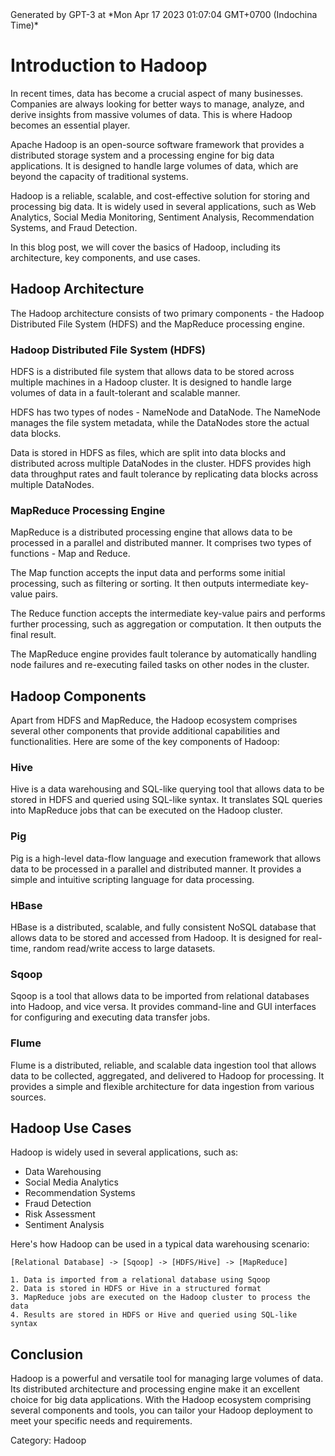 
<Callout>
Generated by GPT-3 at *Mon Apr 17 2023 01:07:04 GMT+0700 (Indochina Time)*
</Callout>

# Introduction to Hadoop

In recent times, data has become a crucial aspect of many businesses. Companies are always looking for better ways to manage, analyze, and derive insights from massive volumes of data. This is where Hadoop becomes an essential player.

Apache Hadoop is an open-source software framework that provides a distributed storage system and a processing engine for big data applications. It is designed to handle large volumes of data, which are beyond the capacity of traditional systems.

Hadoop is a reliable, scalable, and cost-effective solution for storing and processing big data. It is widely used in several applications, such as Web Analytics, Social Media Monitoring, Sentiment Analysis, Recommendation Systems, and Fraud Detection.

In this blog post, we will cover the basics of Hadoop, including its architecture, key components, and use cases.

## Hadoop Architecture

The Hadoop architecture consists of two primary components - the Hadoop Distributed File System (HDFS) and the MapReduce processing engine.

### Hadoop Distributed File System (HDFS)

HDFS is a distributed file system that allows data to be stored across multiple machines in a Hadoop cluster. It is designed to handle large volumes of data in a fault-tolerant and scalable manner.

HDFS has two types of nodes - NameNode and DataNode. The NameNode manages the file system metadata, while the DataNodes store the actual data blocks.

Data is stored in HDFS as files, which are split into data blocks and distributed across multiple DataNodes in the cluster. HDFS provides high data throughput rates and fault tolerance by replicating data blocks across multiple DataNodes.

### MapReduce Processing Engine

MapReduce is a distributed processing engine that allows data to be processed in a parallel and distributed manner. It comprises two types of functions - Map and Reduce.

The Map function accepts the input data and performs some initial processing, such as filtering or sorting. It then outputs intermediate key-value pairs.

The Reduce function accepts the intermediate key-value pairs and performs further processing, such as aggregation or computation. It then outputs the final result.

The MapReduce engine provides fault tolerance by automatically handling node failures and re-executing failed tasks on other nodes in the cluster.

## Hadoop Components

Apart from HDFS and MapReduce, the Hadoop ecosystem comprises several other components that provide additional capabilities and functionalities. Here are some of the key components of Hadoop:

### Hive

Hive is a data warehousing and SQL-like querying tool that allows data to be stored in HDFS and queried using SQL-like syntax. It translates SQL queries into MapReduce jobs that can be executed on the Hadoop cluster.

### Pig

Pig is a high-level data-flow language and execution framework that allows data to be processed in a parallel and distributed manner. It provides a simple and intuitive scripting language for data processing.

### HBase

HBase is a distributed, scalable, and fully consistent NoSQL database that allows data to be stored and accessed from Hadoop. It is designed for real-time, random read/write access to large datasets.

### Sqoop

Sqoop is a tool that allows data to be imported from relational databases into Hadoop, and vice versa. It provides command-line and GUI interfaces for configuring and executing data transfer jobs.

### Flume

Flume is a distributed, reliable, and scalable data ingestion tool that allows data to be collected, aggregated, and delivered to Hadoop for processing. It provides a simple and flexible architecture for data ingestion from various sources.

## Hadoop Use Cases

Hadoop is widely used in several applications, such as:

- Data Warehousing
- Social Media Analytics
- Recommendation Systems
- Fraud Detection
- Risk Assessment
- Sentiment Analysis

Here's how Hadoop can be used in a typical data warehousing scenario:

```
[Relational Database] -> [Sqoop] -> [HDFS/Hive] -> [MapReduce]

1. Data is imported from a relational database using Sqoop
2. Data is stored in HDFS or Hive in a structured format
3. MapReduce jobs are executed on the Hadoop cluster to process the data
4. Results are stored in HDFS or Hive and queried using SQL-like syntax
```

## Conclusion

Hadoop is a powerful and versatile tool for managing large volumes of data. Its distributed architecture and processing engine make it an excellent choice for big data applications. With the Hadoop ecosystem comprising several components and tools, you can tailor your Hadoop deployment to meet your specific needs and requirements.

Category: Hadoop